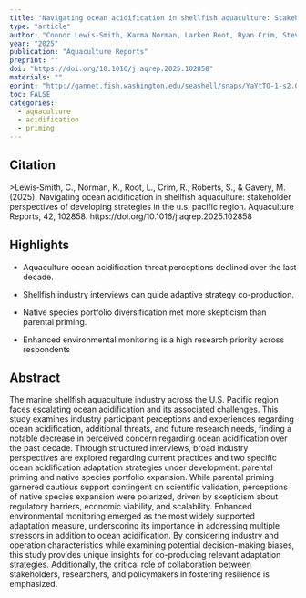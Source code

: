 ```yaml
---
title: "Navigating ocean acidification in shellfish aquaculture: Stakeholder perspectives of developing strategies in the U.S. Pacific Region"
type: "article"
author: "Connor Lewis-Smith, Karma Norman, Larken Root, Ryan Crim, Steven Roberts, Mackenzie Gavery,"
year: "2025"
publication: "Aquaculture Reports"
preprint: ""
doi: "https://doi.org/10.1016/j.aqrep.2025.102858"
materials: ""
eprint: "http://gannet.fish.washington.edu/seashell/snaps/YaYtTO-1-s2.0-S2352513425002443-main.pdf"
toc: FALSE
categories:
  - aquaculture
  - acidification
  - priming
---
```


## Citation

\>Lewis‐Smith, C., Norman, K., Root, L., Crim, R., Roberts, S., & Gavery, M. (2025). Navigating ocean acidification in shellfish aquaculture: stakeholder perspectives of developing strategies in the u.s. pacific region. Aquaculture Reports, 42, 102858. https://doi.org/10.1016/j.aqrep.2025.102858

## Highlights

-   Aquaculture ocean acidification threat perceptions declined over the last decade.

-   Shellfish industry interviews can guide adaptive strategy co-production.

-   Native species portfolio diversification met more skepticism than parental priming.

-   Enhanced environmental monitoring is a high research priority across respondents

## Abstract

The marine shellfish aquaculture industry across the U.S. Pacific region faces escalating ocean acidification and its associated challenges. This study examines industry participant perceptions and experiences regarding ocean acidification, additional threats, and future research needs, finding a notable decrease in perceived concern regarding ocean acidification over the past decade. Through structured interviews, broad industry perspectives are explored regarding current practices and two specific ocean acidification adaptation strategies under development: parental priming and native species portfolio expansion. While parental priming garnered cautious support contingent on scientific validation, perceptions of native species expansion were polarized, driven by skepticism about regulatory barriers, economic viability, and scalability. Enhanced environmental monitoring emerged as the most widely supported adaptation measure, underscoring its importance in addressing multiple stressors in addition to ocean acidification. By considering industry and operation characteristics while examining potential decision-making biases, this study provides unique insights for co-producing relevant adaptation strategies. Additionally, the critical role of collaboration between stakeholders, researchers, and policymakers in fostering resilience is emphasized.
